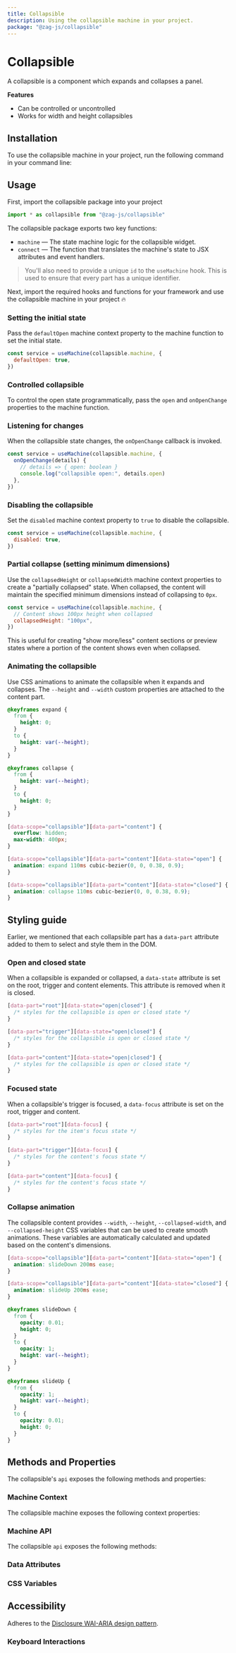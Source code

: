 ```yaml
---
title: Collapsible
description: Using the collapsible machine in your project.
package: "@zag-js/collapsible"
---
```


# Collapsible

A collapsible is a component which expands and collapses a panel.

<Resources pkg="@zag-js/collapsible" />

<Showcase id="Collapsible" />

**Features**

- Can be controlled or uncontrolled
- Works for width and height collapsibles

## Installation

To use the collapsible machine in your project, run the following command in
your command line:

<CodeSnippet id="collapsible/installation.mdx" />

## Usage

First, import the collapsible package into your project

```jsx
import * as collapsible from "@zag-js/collapsible"
```

The collapsible package exports two key functions:

- `machine` — The state machine logic for the collapsible widget.
- `connect` — The function that translates the machine's state to JSX attributes
  and event handlers.

> You'll also need to provide a unique `id` to the `useMachine` hook. This is
> used to ensure that every part has a unique identifier.

Next, import the required hooks and functions for your framework and use the
collapsible machine in your project 🔥

<CodeSnippet id="collapsible/usage.mdx" />

### Setting the initial state

Pass the `defaultOpen` machine context property to the machine function to set
the initial state.

```jsx
const service = useMachine(collapsible.machine, {
  defaultOpen: true,
})
```

### Controlled collapsible

To control the open state programmatically, pass the `open` and `onOpenChange`
properties to the machine function.

<CodeSnippet id="collapsible/controlled.mdx" />

### Listening for changes

When the collapsible state changes, the `onOpenChange` callback is invoked.

```jsx {2-5}
const service = useMachine(collapsible.machine, {
  onOpenChange(details) {
    // details => { open: boolean }
    console.log("collapsible open:", details.open)
  },
})
```

### Disabling the collapsible

Set the `disabled` machine context property to `true` to disable the
collapsible.

```jsx {2}
const service = useMachine(collapsible.machine, {
  disabled: true,
})
```

### Partial collapse (setting minimum dimensions)

Use the `collapsedHeight` or `collapsedWidth` machine context properties to
create a "partially collapsed" state. When collapsed, the content will maintain
the specified minimum dimensions instead of collapsing to `0px`.

```jsx {3}
const service = useMachine(collapsible.machine, {
  // Content shows 100px height when collapsed
  collapsedHeight: "100px",
})
```

This is useful for creating "show more/less" content sections or preview states
where a portion of the content shows even when collapsed.

### Animating the collapsible

Use CSS animations to animate the collapsible when it expands and collapses. The
`--height` and `--width` custom properties are attached to the content part.

```css
@keyframes expand {
  from {
    height: 0;
  }
  to {
    height: var(--height);
  }
}

@keyframes collapse {
  from {
    height: var(--height);
  }
  to {
    height: 0;
  }
}

[data-scope="collapsible"][data-part="content"] {
  overflow: hidden;
  max-width: 400px;
}

[data-scope="collapsible"][data-part="content"][data-state="open"] {
  animation: expand 110ms cubic-bezier(0, 0, 0.38, 0.9);
}

[data-scope="collapsible"][data-part="content"][data-state="closed"] {
  animation: collapse 110ms cubic-bezier(0, 0, 0.38, 0.9);
}
```

## Styling guide

Earlier, we mentioned that each collapsible part has a `data-part` attribute
added to them to select and style them in the DOM.

### Open and closed state

When a collapsible is expanded or collapsed, a `data-state` attribute is set on
the root, trigger and content elements. This attribute is removed when it is
closed.

```css
[data-part="root"][data-state="open|closed"] {
  /* styles for the collapsible is open or closed state */
}

[data-part="trigger"][data-state="open|closed"] {
  /* styles for the collapsible is open or closed state */
}

[data-part="content"][data-state="open|closed"] {
  /* styles for the collapsible is open or closed state */
}
```

### Focused state

When a collapsible's trigger is focused, a `data-focus` attribute is set on the
root, trigger and content.

```css
[data-part="root"][data-focus] {
  /* styles for the item's focus state */
}

[data-part="trigger"][data-focus] {
  /* styles for the content's focus state */
}

[data-part="content"][data-focus] {
  /* styles for the content's focus state */
}
```

### Collapse animation

The collapsible content provides `--width`, `--height`, `--collapsed-width`, and
`--collapsed-height` CSS variables that can be used to create smooth animations.
These variables are automatically calculated and updated based on the content's
dimensions.

```css
[data-scope="collapsible"][data-part="content"][data-state="open"] {
  animation: slideDown 200ms ease;
}

[data-scope="collapsible"][data-part="content"][data-state="closed"] {
  animation: slideUp 200ms ease;
}

@keyframes slideDown {
  from {
    opacity: 0.01;
    height: 0;
  }
  to {
    opacity: 1;
    height: var(--height);
  }
}

@keyframes slideUp {
  from {
    opacity: 1;
    height: var(--height);
  }
  to {
    opacity: 0.01;
    height: 0;
  }
}
```

## Methods and Properties

The collapsible's `api` exposes the following methods and properties:

### Machine Context

The collapsible machine exposes the following context properties:

<ContextTable name="collapsible" />

### Machine API

The collapsible `api` exposes the following methods:

<ApiTable name="collapsible" />

### Data Attributes

<DataAttrTable name="collapsible" />

### CSS Variables

<CssVarTable name="collapsible" />

## Accessibility

Adheres to the
[Disclosure WAI-ARIA design pattern](https://www.w3.org/WAI/ARIA/apg/patterns/disclosure).

### Keyboard Interactions

<KeyboardTable name="collapsible" />
